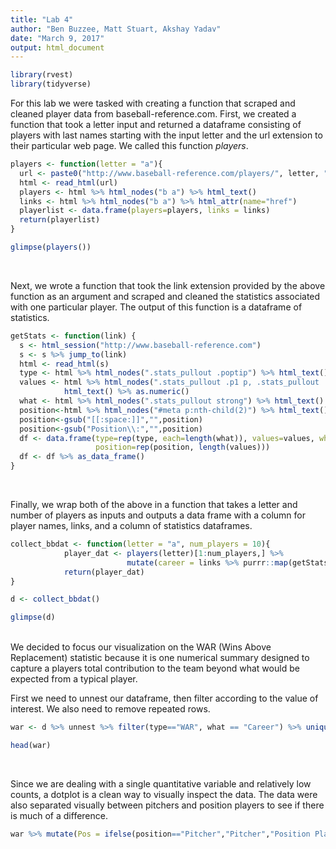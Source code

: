 ---
title: "Lab 4"
author: "Ben Buzzee, Matt Stuart, Akshay Yadav"
date: "March 9, 2017"
output: html_document
---

```{r, echo=F, message=F, warning=F, results=F}
library(rvest)
library(tidyverse)
```


For this lab we were tasked with creating a function that scraped and cleaned player data from
baseball-reference.com. First, we created a function that took a letter input and returned 
a dataframe consisting of players with last names starting with the input letter and the url
extension to their particular web page. We called this function *players*.

```{r}


players <- function(letter = "a"){
  url <- paste0("http://www.baseball-reference.com/players/", letter, "/" )
  html <- read_html(url)
  players <- html %>% html_nodes("b a") %>% html_text()
  links <- html %>% html_nodes("b a") %>% html_attr(name="href")
  playerlist <- data.frame(players=players, links = links)
  return(playerlist)
}

glimpse(players())
```

<br>

Next, we wrote a function that took the link extension provided by the above function as an argument and scraped and cleaned the statistics associated with one particular player. The output of this function is a dataframe of statistics.

```{r}

getStats <- function(link) {
  s <- html_session("http://www.baseball-reference.com")
  s <- s %>% jump_to(link)
  html <- read_html(s)
  type <- html %>% html_nodes(".stats_pullout .poptip") %>% html_text() 
  values <- html %>% html_nodes(".stats_pullout .p1 p, .stats_pullout .p2 p, .stats_pullout .p3 p") %>%
            html_text() %>% as.numeric()
  what <- html %>% html_nodes(".stats_pullout strong") %>% html_text()
  position<-html %>% html_nodes("#meta p:nth-child(2)") %>% html_text()
  position<-gsub("[[:space:]]","",position)
  position<-gsub("Position\\:","",position)
  df <- data.frame(type=rep(type, each=length(what)), values=values, what = rep(what, length(values)), 
                   position=rep(position, length(values)))
  df <- df %>% as_data_frame()
}
```
<br>

Finally, we wrap both of the above in a function that takes a letter and number of players as inputs
and outputs a data frame with a column for player names, links, and a column of statistics dataframes.

```{r}
collect_bbdat <- function(letter = "a", num_players = 10){
            player_dat <- players(letter)[1:num_players,] %>% 
                          mutate(career = links %>% purrr::map(getStats))
            return(player_dat)
}

d <- collect_bbdat()

glimpse(d)
```

<br>
We decided to focus our visualization on the WAR (Wins Above Replacement) statistic because it is one numerical summary designed to capture a players total contribution to the team beyond what would be expected from a typical player.


First we need to unnest our dataframe, then filter according to the value of interest. We also need to remove repeated rows.
```{r, warning=F}
war <- d %>% unnest %>% filter(type=="WAR", what == "Career") %>% unique()

head(war)
```
<br>

Since we are dealing with a single quantitative variable and relatively low counts, a dotplot is a clean
way to visually inspect the data.  The data were also separated visually between pitchers and position players to see if there is much of a difference.

```{r, message=F}
war %>% mutate(Pos = ifelse(position=="Pitcher","Pitcher","Position Player")) %>% ggplot(aes(x=values,fill=factor(Pos))) + geom_dotplot() + labs(x="W.A.R.", y = "Count")
```

